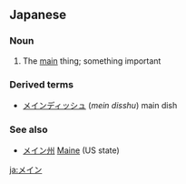 ==Japanese==
===Noun===
{{ja-noun|ka|rom=mein}}
# The [[main]] thing; something important

===Derived terms===
*[[メインディッシュ]] (''mein disshu'') main dish 
===See also===
*[[メイン州]] [[Maine]] (US state)

[[ja:メイン]]